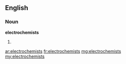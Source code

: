 ==English==

===Noun===
'''electrochemists'''

# {{plural of|[[electrochemist]]}}

[[ar:electrochemists]]
[[fr:electrochemists]]
[[mg:electrochemists]]
[[my:electrochemists]]